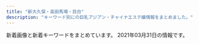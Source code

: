 ```yaml
---
title: "新大久保・高田馬場・目白"
description: "キーワード別にの巨乳アジアン・チャイナエステ嬢情報をまとめました。"
---
```


新着画像と新着キーワードをまとめています。
2021年03月31日の情報です。

<DmmAffiliateIns />
<KeywordTable
  shops={
    [
    {
        "name": "Lui\uff5e\u30eb\u30a4\uff5e",
        "img_links": [
            "http://www.e-candy.work/img/aya1.jpg",
            "http://www.e-candy.work/images/1.jpg",
            "http://www.e-candy.work/img/yui1.jpg",
            "http://www.e-candy.work/images/mobile.jpg",
            "http://www.e-candy.work/images/int2.png",
            "http://www.e-candy.work/images/info.png",
            "http://www.e-candy.work/images/staff_t.png",
            "http://www.e-candy.work/images/int1.png",
            "http://www.e-candy.work/images/s1.png",
            "http://www.e-candy.work/images/6.jpg",
            "http://www.e-candy.work/images/sys3.png",
            "http://www.e-candy.work/images/sys2.jpg",
            "http://www.e-candy.work/img/miki1.jpg",
            "http://www.e-candy.work/images/8.jpg",
            "http://www.e-candy.work/images/3.jpg",
            "http://www.e-candy.work/images/head.jpg",
            "http://www.e-candy.work/images/4.jpg",
            "http://www.e-candy.work/images/7.jpg",
            "http://www.e-candy.work/images/sys1.jpg",
            "http://www.e-candy.work/images/newface.png",
            "http://www.e-candy.work/img/rina1.jpg",
            "http://www.e-candy.work/images/interior_t.png",
            "http://www.e-candy.work/images/tel.jpg",
            "http://www.e-candy.work/img/haruka1.jpg",
            "http://www.e-candy.work/images/news.jpg",
            "http://www.e-candy.work/img/nana1.jpg",
            "http://www.e-candy.work/images/5.jpg",
            "http://www.e-candy.work/img/ai1.jpg"
        ],
        "station": "\u65b0\u5927\u4e45\u4fdd\u99c5",
        "url": "http://www.e-candy.work/",
        "keywords": {}
    },
    {
        "station": "JR\u9ad8\u7530\u99ac\u5834\u99c5\u65e9\u7a32\u7530\u53e3",
        "img_links": [
            "http://www.china-es.info/images/interior_t.jpg",
            "http://www.china-es.info/img/nana2.jpg",
            "http://www.china-es.info/images/mobile.jpg",
            "http://www.china-es.info/images/int1.jpg",
            "http://www.china-es.info/images/head.jpg",
            "http://www.china-es.info/images/menu/top.jpg",
            "http://www.china-es.info/img/ringo1.jpg",
            "http://www.china-es.info/images/int4.jpg",
            "http://www.china-es.info/images/sys2.jpg",
            "http://www.china-es.info/images/sys3.jpg",
            "http://www.china-es.info/images/rec1.jpg",
            "http://www.china-es.info/images/news.jpg",
            "http://www.china-es.info/images/menu/interior.jpg",
            "http://www.china-es.info/images/int2.jpg",
            "http://www.china-es.info/images/rec2.jpg",
            "http://www.china-es.info/images/sys1.jpg",
            "http://www.china-es.info/images/staff_t.jpg",
            "http://www.china-es.info/img/hibiki1.jpg",
            "http://www.china-es.info/images/menu/staff.jpg",
            "http://www.china-es.info/img/nana1.jpg",
            "http://www.china-es.info/images/int3.jpg",
            "http://www.china-es.info/images/top.jpg"
        ],
        "url": "http://www.china-es.info/",
        "name": "Honey At Home \u30cf\u30cb\u30fc\u30a2\u30c3\u30c8\u30db\u30fc\u30e0",
        "keywords": {}
    },
    {
        "img_links": [
            "http://www.aromaonly1.com/images/index_12.jpg",
            "http://www.aromaonly1.com/images/index_15.jpg",
            "http://www.aromaonly1.com/images/index_20.jpg",
            "http://www.aromaonly1.com/uploads/015cba9c432d730d26583fe998534fa6.jpg",
            "http://www.aromaonly1.com/uploads/ac75f516de3602f2ed5de1d9e2383a35.jpg",
            "http://www.aromaonly1.com/images/index_02.jpg",
            "http://www.aromaonly1.com/uploads/2f5941103973429d3981087968a845a3.jpg",
            "http://www.aromaonly1.com/uploads/c24b4a66b959c50d941c227e2167e47a.jpg",
            "http://www.aromaonly1.com/images/index_05.jpg",
            "http://www.aromaonly1.com/uploads/39a20c0f1405de5aa73fad53492e41be.jpg",
            "http://www.aromaonly1.com/uploads/3e6ede4dd71b9611bfc0fc01fff82057.jpg",
            "http://www.aromaonly1.com/uploads/8e9e8b4d89b256773f17dff61368328c.jpg",
            "http://www.aromaonly1.com/images/index_17.jpg",
            "http://www.aromaonly1.com/images/index_07.jpg",
            "http://www.aromaonly1.com/images/index_06.jpg",
            "http://www.aromaonly1.com/images/service_11.jpg",
            "http://www.aromaonly1.com/images/fanhui.png",
            "http://www.aromaonly1.com/images/index_08.jpg",
            "http://www.aromaonly1.com/my_work/images/pic1.png",
            "http://www.aromaonly1.com/uploads/5f4083d49285cbe64774b1bd70e86150.jpg",
            "http://www.aromaonly1.com/images/index_16.jpg",
            "http://www.aromaonly1.com/uploads/66dc68de1f9c001b6f15d52303314efc.jpg",
            "http://www.aromaonly1.com/images/interior_10.jpg",
            "http://www.aromaonly1.com/images/index_19.jpg",
            "http://www.aromaonly1.com/images/girls_10.jpg",
            "http://www.aromaonly1.com/images/link_10.jpg",
            "http://www.aromaonly1.com/images/service_10.jpg",
            "http://www.aromaonly1.com/images/index_18.jpg",
            "http://www.aromaonly1.com/images/index_01.jpg",
            "http://www.aromaonly1.com/uploads/b43afdf6c0db7020b472f89b05664984.jpg",
            "http://www.aromaonly1.com/images/index_11.jpg",
            "http://www.aromaonly1.com/images/index_03.jpg",
            "http://www.aromaonly1.com/uploads/e01fa669285bc99ba782abfd90a08bb2.jpg",
            "http://www.aromaonly1.com/uploads/18799c1985ca7d1cd026808323ec51c2.jpg",
            "http://www.aromaonly1.com/images/index_04.jpg",
            "http://www.aromaonly1.com/uploads/56e94a67d1aa4ea89d5f2064a387ab96.jpg",
            "http://www.aromaonly1.com/images/index_14.jpg",
            "http://www.aromaonly1.com/uploads/0d74a4af5e268e3562daa56048c13906.jpg",
            "http://www.aromaonly1.com/images/index_21.jpg",
            "http://www.aromaonly1.com/images/aromaonly1_468x60.png"
        ],
        "station": "JR\u9ad8\u7530\u99ac\u5834\u99c5",
        "url": "http://www.aromaonly1.com/",
        "name": "NEW ONLY ONE",
        "keywords": {
            "C": 3,
            "D": 2,
            "E": 2,
            "86": 4,
            "88": 3
        }
    },
    {
        "keywords": {},
        "url": "http://esthe.top/",
        "img_links": [
            "http://esthe.top/images/acs_ima/access-01.jpg",
            "http://esthe.top/images/an_1_04.jpg",
            "http://esthe.top/images/room_images/gallery-02.jpg",
            "http://esthe.top/images/demo/slider/tooltips/slide3.png",
            "http://esthe.top/images/demo/slider/images/slide3.png",
            "http://esthe.top/images/demo/slider/images/slide5.png",
            "http://esthe.top/images/staff_images/staff_09b.jpg",
            "http://esthe.top/images/demo/slider/tooltips/slide2.png",
            "http://esthe.top/images/staff_images/staff_01a.jpg",
            "http://esthe.top/images/demo/slider/tooltips/slide4.png",
            "http://esthe.top/images/an_1_03.jpg",
            "http://esthe.top/images/staff_images/staff_07a.jpg",
            "http://esthe.top/images/an_2_02.jpg",
            "http://esthe.top/images/an_2_03.jpg",
            "http://esthe.top/images/staff_images/staff_04a.jpg",
            "http://esthe.top/images/demo/slider/tooltips/slide5.png",
            "http://esthe.top/images/an_2_07.jpg",
            "http://esthe.top/images/an_1_05.jpg",
            "http://esthe.top/images/room_images/gallery-01.jpg",
            "http://esthe.top/images/staff_images/staff_04b.jpg",
            "http://esthe.top/images/acs_ima/access-02.jpg",
            "http://esthe.top/images/an_2_05.jpg",
            "http://esthe.top/images/staff_images/staff_01b.jpg",
            "http://esthe.top/images/room_images/gallery-03.jpg",
            "http://esthe.top/images/demo/slider/images/slide4.png",
            "http://esthe.top/images/room_images/gallery-06.jpg",
            "http://esthe.top/images/demo/slider/tooltips/slide1.png",
            "http://esthe.top/images/Bottom_02.jpg",
            "http://esthe.top/images/room_images/gallery-04.jpg",
            "http://esthe.top/images/an_2_06.jpg",
            "http://esthe.top/images/Bottom_01.jpg",
            "http://esthe.top/images/acs_ima/access-03.jpg",
            "http://esthe.top/images/room_images/index-01.jpg",
            "http://esthe.top/images/demo/slider/images/slide1.png",
            "http://esthe.top/images/staff_images/staff_010a.jpg",
            "http://esthe.top/images/staff_images/staff_012a.jpg",
            "http://esthe.top/images/acs_ima/access-04.jpg",
            "http://esthe.top/images/room_images/gallery-05.jpg",
            "http://esthe.top/images/staff_images/staff_09a.jpg",
            "http://esthe.top/images/an_2_04.jpg",
            "http://esthe.top/images/an_1_06.jpg",
            "http://esthe.top/images/an_1_07.jpg",
            "http://esthe.top/images/staff_images/staff_010b.jpg",
            "http://esthe.top/images/room_images/index-02.jpg",
            "http://esthe.top/images/staff_images/staff_07b.jpg",
            "http://esthe.top/images/demo/slider/images/slide2.png",
            "http://esthe.top/images/QRcode.jpg",
            "http://esthe.top/images/an_1_02.jpg"
        ],
        "station": "JR\u9ad8\u7530\u99ac\u5834\u99c5\u6771\u53e3",
        "name": "RAN\uff5e\u30e9\u30f3\uff5e"
    },
    {
        "station": "JR\u5927\u4e45\u4fdd\u99c5\u5317\u53e3",
        "keywords": {},
        "name": "\u6c34\u8272-\u30df\u30ba\u30a4\u30ed-",
        "url": "http://kobo.mssg.jp/",
        "img_links": [
            "http://kobo.mssg.jp/images/staff_10a.jpg",
            "http://kobo.mssg.jp/images/s_info.png",
            "http://kobo.mssg.jp/images/top2.jpg",
            "http://kobo.mssg.jp/images/top1.jpg",
            "http://kobo.mssg.jp/images/staff_bj1.png",
            "http://kobo.mssg.jp/images/info.png",
            "http://kobo.mssg.jp/layer/images/top/top_03.jpg",
            "http://kobo.mssg.jp/layer/images/top/top_01.jpg",
            "http://kobo.mssg.jp/images/staff_4.jpg",
            "http://kobo.mssg.jp/layer/images/top/top_06.jpg",
            "http://kobo.mssg.jp/images/staff_2b.jpg",
            "http://kobo.mssg.jp/images/staff_5.jpg",
            "http://kobo.mssg.jp/layer/images/top/top_02.jpg",
            "http://kobo.mssg.jp/images/staff_9b.jpg",
            "http://kobo.mssg.jp/layer/images/top/top_04.jpg",
            "http://kobo.mssg.jp/images/staff_bj4.png",
            "http://kobo.mssg.jp/layer/images/top/top_05.jpg",
            "http://kobo.mssg.jp/images/staff_8.jpg",
            "http://kobo.mssg.jp/layer/images/top/top_08.png",
            "http://kobo.mssg.jp/images/staff_9a.jpg",
            "http://kobo.mssg.jp/images/wenzi-staff.png",
            "http://kobo.mssg.jp/images/1.jpg",
            "http://kobo.mssg.jp/images/staff_8a.jpg",
            "http://kobo.mssg.jp/images/staff_2a.jpg",
            "http://kobo.mssg.jp/layer/images/top.jpg"
        ]
    },
    {
        "name": "\u7652\u3057\u306e\u51fa\u4f1a\u3044",
        "url": "http://p-aroma.work/",
        "keywords": {},
        "station": "JR\u5927\u4e45\u4fdd\u99c5\u5317\u53e3",
        "img_links": [
            "http://p-aroma.work/images/mobile.jpg",
            "http://p-aroma.work/staff/rina.jpg",
            "http://p-aroma.work/images/4.jpg",
            "http://p-aroma.work/images/sys.png",
            "http://p-aroma.work/images/news.jpg",
            "http://p-aroma.work/images/s2.jpg",
            "http://p-aroma.work/images/2.jpg",
            "http://p-aroma.work/img/kasumi1.png",
            "http://p-aroma.work/images/6.jpg",
            "http://p-aroma.work/staff/ayaka.jpg",
            "http://p-aroma.work/images/3.jpg",
            "http://p-aroma.work/images/1.jpg",
            "http://p-aroma.work/staff/kasumi.jpg",
            "http://p-aroma.work/images/int2.png",
            "http://p-aroma.work/staff/haru.jpg",
            "http://p-aroma.work/images/s1.png",
            "http://p-aroma.work/images/7.jpg",
            "http://p-aroma.work/staff/mirai.jpg",
            "http://p-aroma.work/img/rina1.png",
            "http://p-aroma.work/images/int1.png",
            "http://p-aroma.work/images/s1.jpg",
            "http://p-aroma.work/img/haru1.png",
            "http://p-aroma.work/images/interior_t.png",
            "http://p-aroma.work/images/staff_t.png",
            "http://p-aroma.work/images/head.jpg",
            "http://p-aroma.work/img/mirai1.png",
            "http://p-aroma.work/img/mayu1.png",
            "http://p-aroma.work/images/tel.jpg",
            "http://p-aroma.work/staff/mayu.jpg",
            "http://p-aroma.work/img/ayaka1.png"
        ]
    },
    {
        "img_links": [
            "https://www.cocoro556.in/img/material/p2_t2.png",
            "https://www.cocoro556.in/img/material/top_t3.png",
            "https://www.cocoro556.in/img/material/ftel.png",
            "https://www.cocoro556.in/img/girl/list/slist149773ceed1a7cd35919e9c6866285fb943.jpg",
            "https://www.cocoro556.in/img/material/accminimgrev1.jpg",
            "https://www.cocoro556.in/img/camp/camp20200426sub.jpg",
            "https://www.cocoro556.in/img/material/leftinfo.png",
            "https://www.cocoro556.in/img/girl/thumb/smain1442346e3df3ff1cef1386c89c6ba9e9f72e.jpg",
            "https://www.cocoro556.in/img/material/p2_t2_subt4.png",
            "https://www.cocoro556.in/img/girl/thumb/smain1422b75436b0012f83588e08b8d8eb48c8c2.jpg",
            "https://www.cocoro556.in/img/material/photost2rev1.png",
            "https://www.cocoro556.in/img/girl/thumb/smain1543ab2e0ee9f9fde8103e9fe80e33b07761.jpg",
            "https://www.cocoro556.in/img/girl/list/slist142b75436b0012f83588e08b8d8eb48c8c2.jpg",
            "https://www.cocoro556.in/img/girl/list/slist16435ee9e4407f412c3d2708030a189f1c0.jpg",
            "https://www.cocoro556.in/img/material/p3_1_t1.png",
            "https://www.cocoro556.in/img/girl/thumb/smain1443346e3df3ff1cef1386c89c6ba9e9f72e.jpg",
            "https://www.cocoro556.in/img/girl/thumb/smain126142f85375ac3eb532582567360874d2d6.jpg",
            "https://www.cocoro556.in/img/material/p6_t3.png",
            "https://www.cocoro556.in/img/material/pd_st1.png",
            "https://www.cocoro556.in/img/girl/thumb/smain1421b75436b0012f83588e08b8d8eb48c8c2.jpg",
            "https://www.cocoro556.in/img/material/noimg_b.jpg",
            "https://www.cocoro556.in/img/material/pageheaderimg1.jpg",
            "https://www.cocoro556.in/img/material/pageheaderimg4.jpg",
            "https://www.cocoro556.in/img/material/gm1_rollout.png",
            "https://www.cocoro556.in/img/girl/thumb/smain163122954962968a79edd4eae79b844b9988.jpg",
            "https://www.cocoro556.in/img/material/gm4_rollout.png",
            "https://www.cocoro556.in/img/material/gm1_rollover.png",
            "https://www.cocoro556.in/img/material/photost6.png",
            "https://www.cocoro556.in/img/material/p2_t2_subt5_m1.png",
            "https://www.cocoro556.in/img/material/gm6_rollout.png",
            "https://www.cocoro556.in/img/material/pageheaderimg2.jpg",
            "https://www.cocoro556.in/img/material/gm2_rollout.png",
            "https://www.cocoro556.in/img/camp/camp20210301.jpg",
            "https://www.cocoro556.in/img/material/p2_t2_sub_m1_2.png",
            "https://www.cocoro556.in/img/material/photost7.png",
            "https://www.cocoro556.in/img/material/noimg_m.jpg",
            "https://www.cocoro556.in/img/girl/thumb/smain1491773ceed1a7cd35919e9c6866285fb943.jpg",
            "https://www.cocoro556.in/img/girl/main/smain1461f806d031a1244ccfaa8b4d307f6ef6d7.jpg",
            "https://www.cocoro556.in/img/material/p6_t2.png",
            "https://www.cocoro556.in/img/girl/thumb/smain126242f85375ac3eb532582567360874d2d6.jpg",
            "https://www.cocoro556.in/img/girl/list/slist12642f85375ac3eb532582567360874d2d6.jpg",
            "https://www.cocoro556.in/img/material/p6_t3_subt1.png",
            "https://www.cocoro556.in/img/material/top_t3_imgrev1.jpg",
            "https://www.cocoro556.in/img/girl/thumb/smain1462f806d031a1244ccfaa8b4d307f6ef6d7.jpg",
            "https://www.cocoro556.in/img/material/pageheaderimg3.jpg",
            "https://www.cocoro556.in/img/material/p6_t1.png",
            "https://www.cocoro556.in/img/girl/main/smain1491773ceed1a7cd35919e9c6866285fb943.jpg",
            "https://www.cocoro556.in/img/material/p6_t2_subt1.png",
            "https://www.cocoro556.in/img/girl/main/smain1421b75436b0012f83588e08b8d8eb48c8c2.jpg",
            "https://www.cocoro556.in/img/material/p2_t2_subt2.png",
            "https://www.cocoro556.in/img/material/p2_t2_subt1.png",
            "https://www.cocoro556.in/img/material/p2_t2_subt4_m1.png",
            "https://www.cocoro556.in/img/girl/thumb/smain14922dea5bdda380e76839c012ab24bd9f82.jpg",
            "https://www.cocoro556.in/img/material/p2_t2_subt5.png",
            "https://www.cocoro556.in/img/material/top_t3_subt1.png",
            "https://www.cocoro556.in/img/material/mobilesite.png",
            "https://www.cocoro556.in/img/material/p2_t2_sub_m1_1.png",
            "https://www.cocoro556.in/img/girl/thumb/smain1461f806d031a1244ccfaa8b4d307f6ef6d7.jpg",
            "https://www.cocoro556.in/img/girl/thumb/smain1441346e3df3ff1cef1386c89c6ba9e9f72e.jpg",
            "https://www.cocoro556.in/img/material/photost5.png",
            "https://www.cocoro556.in/img/girl/main/smain126142f85375ac3eb532582567360874d2d6.jpg",
            "https://www.cocoro556.in/img/material/gm3_rollout.png",
            "https://www.cocoro556.in/img/girl/main/smain164135ee9e4407f412c3d2708030a189f1c0.jpg",
            "https://www.cocoro556.in/img/material/top_t4.png",
            "https://www.cocoro556.in/img/material/p2_t2_subt5_m2.png",
            "https://www.cocoro556.in/img/material/p2_t2_sub_m1_3.png",
            "https://www.cocoro556.in/img/girl/thumb/smain1542a1f8e548a2959236fdd0e7abcde80ac7.jpg",
            "https://www.cocoro556.in/img/material/top_t2.png",
            "https://www.cocoro556.in/img/material/age_rollout.png",
            "https://www.cocoro556.in/img/girl/list/slist146f806d031a1244ccfaa8b4d307f6ef6d7.jpg",
            "https://www.cocoro556.in/img/material/pd_number.png",
            "https://www.cocoro556.in/img/girl/list/slist154a1f8e548a2959236fdd0e7abcde80ac7.jpg",
            "https://www.cocoro556.in/img/material/gm3_rollover.png",
            "https://www.cocoro556.in/img/girl/thumb/smain1493773ceed1a7cd35919e9c6866285fb943.jpg",
            "https://www.cocoro556.in/img/girl/thumb/smain1541a1f8e548a2959236fdd0e7abcde80ac7.jpg",
            "https://www.cocoro556.in/img/girl/thumb/smain1423ae12bc52cc115b3190fbe6a84a8ffa74.jpg",
            "https://www.cocoro556.in/img/material/top_t1.png",
            "https://www.cocoro556.in/img/girl/thumb/smain164135ee9e4407f412c3d2708030a189f1c0.jpg",
            "https://www.cocoro556.in/img/material/photost3rev1.png",
            "https://www.cocoro556.in/img/material/p3_t1.png",
            "https://www.cocoro556.in/img/girl/main/smain163122954962968a79edd4eae79b844b9988.jpg",
            "https://www.cocoro556.in/img/material/photost1.png",
            "https://www.cocoro556.in/img/girl/list/slist144346e3df3ff1cef1386c89c6ba9e9f72e.jpg",
            "https://www.cocoro556.in/img/material/p5_t1.png",
            "https://www.cocoro556.in/img/material/gm5_rollover.png",
            "https://www.cocoro556.in/img/girl/main/smain1541a1f8e548a2959236fdd0e7abcde80ac7.jpg",
            "https://www.cocoro556.in/img/material/photost4rev1.png",
            "https://www.cocoro556.in/img/girl/main/smain1441346e3df3ff1cef1386c89c6ba9e9f72e.jpg",
            "https://www.cocoro556.in/img/girl/thumb/smain126332fd72809eba38056753c1720b05d8d5.jpg",
            "https://www.cocoro556.in/img/material/p2_t2_subt3.png",
            "https://www.cocoro556.in/img/material/pd_st3.png",
            "https://www.cocoro556.in/img/material/gm2_rollover.png",
            "https://www.cocoro556.in/img/material/gm6_rollover.png",
            "https://www.cocoro556.in/img/material/noimg_s.jpg",
            "https://www.cocoro556.in/img/girl/list/slist16322954962968a79edd4eae79b844b9988.jpg",
            "https://www.cocoro556.in/img/material/gm5_rollout.png",
            "https://www.cocoro556.in/img/girl/thumb/smain14634879628e490d1ecf1cd7a9d727569f95.jpg",
            "https://www.cocoro556.in/img/material/pd_st2.png"
        ],
        "name": "COCORO",
        "keywords": {
            "E": 1,
            "C": 21
        },
        "url": "https://www.cocoro556.in/",
        "station": "JR\u5927\u4e45\u4fdd\u99c5\u5317\u53e3"
    },
    {
        "station": "JR\u5927\u4e45\u4fdd\u99c5\u5317\u53e3",
        "url": "http://aes-salon.com/",
        "name": "Lovely Heart",
        "img_links": [
            "http://aes-salon.com/scdl/staff/10471mb.jpg",
            "http://aes-salon.com/scdl/staff/10641.jpg",
            "http://aes-salon.com/img/ttl_staff.png",
            "http://aes-salon.com/scdl/staff/10291mb.jpg",
            "http://aes-salon.com/img/ttl_nouka.jpg",
            "http://aes-salon.com/scdl/staff/10691mb.jpg",
            "http://aes-salon.com/scdl/staff/10571.jpg",
            "http://aes-salon.com/scdl/staff/10351.jpg",
            "http://aes-salon.com/scdl/staff/10502.jpg",
            "http://aes-salon.com/scdl/staff/10511mb.jpg",
            "http://aes-salon.com/scdl/staff/10621mb.jpg",
            "http://aes-salon.com/scdl/staff/10501mb.jpg",
            "http://aes-salon.com/scdl/staff/10411.jpg",
            "http://aes-salon.com/scdl/staff/10341.jpg",
            "http://aes-salon.com/scdl/staff/10671mb.jpg",
            "http://aes-salon.com/scdl/staff/10651mb.jpg",
            "http://aes-salon.com/i/files/homeimg.jpg",
            "http://aes-salon.com/scdl/staff/10602.jpg",
            "http://aes-salon.com/scdl/staff/10122.jpg",
            "http://aes-salon.com/scdl/staff/10121.jpg",
            "http://aes-salon.com/scdl/staff/10351mb.jpg",
            "http://aes-salon.com/scdl/staff/10591.jpg",
            "http://aes-salon.com/scdl/staff/10511.jpg",
            "http://aes-salon.com/img/access/road1.jpg",
            "http://aes-salon.com/scdl/staff/10461.jpg",
            "http://aes-salon.com/scdl/staff/10592.jpg",
            "http://aes-salon.com/scdl/staff/10661mb.jpg",
            "http://aes-salon.com/pic/top2.jpg",
            "http://aes-salon.com/scdl/staff/10681.jpg",
            "http://aes-salon.com/scdl/staff/10601mb.jpg",
            "http://aes-salon.com/scdl/staff/10081.jpg",
            "http://aes-salon.com/scdl/staff/10501.jpg",
            "http://aes-salon.com/scdl/staff/10562.jpg",
            "http://aes-salon.com/img/ttl_sister.png",
            "http://aes-salon.com/pic/top1.jpg",
            "http://aes-salon.com/scdl/staff/10691.jpg",
            "http://aes-salon.com/scdl/staff/10091.jpg",
            "http://aes-salon.com/pic/head.jpg",
            "http://aes-salon.com/img/access/roaddm.png",
            "http://aes-salon.com/img/ttl_att.png",
            "http://aes-salon.com/scdl/staff/10411mb.jpg",
            "http://aes-salon.com/scdl/staff/10694.jpg",
            "http://aes-salon.com/scdl/staff/10561.jpg",
            "http://aes-salon.com/scdl/staff/10561mb.jpg",
            "http://aes-salon.com/scdl/staff/10081mb.jpg",
            "http://aes-salon.com/scdl/staff/10292.jpg",
            "http://aes-salon.com/scdl/staff/10092.jpg",
            "http://aes-salon.com/scdl/staff/10412.jpg",
            "http://aes-salon.com/img/access/road4.jpg",
            "http://aes-salon.com/scdl/staff/10641mb.jpg",
            "http://aes-salon.com/scdl/staff/10631.jpg",
            "http://aes-salon.com/scdl/staff/10472.jpg",
            "http://aes-salon.com/scdl/staff/10601.jpg",
            "http://aes-salon.com/scdl/staff/10591mb.jpg",
            "http://aes-salon.com/scdl/staff/10692.jpg",
            "http://aes-salon.com/scdl/staff/10571mb.jpg",
            "http://aes-salon.com/scdl/staff/10621.jpg",
            "http://aes-salon.com/scdl/staff/10121mb.jpg",
            "http://aes-salon.com/scdl/staff/10651.jpg",
            "http://aes-salon.com/scdl/staff/10471.jpg",
            "http://aes-salon.com/scdl/staff/10661.jpg",
            "http://aes-salon.com/scdl/staff/10681mb.jpg",
            "http://aes-salon.com/scdl/staff/10341mb.jpg",
            "http://aes-salon.com/scdl/staff/10461mb.jpg",
            "http://aes-salon.com/scdl/staff/10693.jpg",
            "http://aes-salon.com/scdl/staff/10462.jpg",
            "http://aes-salon.com/scdl/staff/10671.jpg",
            "http://aes-salon.com/scdl/staff/10083.jpg",
            "http://aes-salon.com/scdl/staff/10441mb.jpg",
            "http://aes-salon.com/scdl/staff/10441.jpg",
            "http://aes-salon.com/img/system/campaign.jpg",
            "http://aes-salon.com/scdl/staff/10291.jpg",
            "http://aes-salon.com/img/ttl_mobile.jpg",
            "http://aes-salon.com/scdl/staff/10342.jpg",
            "http://aes-salon.com/scdl/staff/10631mb.jpg",
            "http://aes-salon.com/img/ttl_bekan.jpg",
            "http://aes-salon.com/img/access/road3.jpg",
            "http://aes-salon.com/img/access/road2.jpg",
            "http://aes-salon.com/img/ttl_attbnr.jpg",
            "http://aes-salon.com/scdl/staff/10082.jpg",
            "http://aes-salon.com/scdl/staff/10091mb.jpg",
            "http://aes-salon.com/scdl/staff/10563.jpg"
        ],
        "keywords": {
            "C": 35
        }
    },
    {
        "img_links": [
            "http://massage-1.net/images/home/top.jpg",
            "http://massage-1.net/images/top/top_04.jpg",
            "http://massage-1.net/images/top/top_02.jpg",
            "http://massage-1.net/images/staff_image/staf_05a.jpg",
            "http://massage-1.net/images/top/top_01.jpg",
            "http://massage-1.net/images/top/top_05.jpg",
            "http://massage-1.net/images/top/top_03.jpg",
            "http://massage-1.net/images/page_top.png",
            "http://massage-1.net/images/top/top_08.png",
            "http://massage-1.net/images/top/top_06.jpg"
        ],
        "keywords": {},
        "name": "\u697d\u5712",
        "station": "JR\u9ad8\u7530\u99ac\u5834\u99c5\u65e9\u7a32\u7530\u53e3",
        "url": "http://massage-1.net/"
    },
    {
        "url": "https://tsukinohana88.wixsite.com/index",
        "img_links": [
            "https://static.wixstatic.com/media/71aabe_7fde48e91203411687f75bf66049b810~mv2.jpg",
            "https://static.wixstatic.com/media/80a184_18f60081ea1047b0a35a349e1c4155f8~mv2.jpg",
            "https://static.wixstatic.com/media/80a184_6f8a99a76cfa4e8cb6871f8cdc4667f5~mv2.png",
            "https://static.wixstatic.com/media/80a184_9dc0d14b20d54a71a6cb9f57217e8a32~mv2.png",
            "https://static.wixstatic.com/media/71aabe_595c6eb6f67c4a098580c4aa868223d6~mv2.jpg",
            "https://static.wixstatic.com/media/80a184_126746405a7f40f191a12f71b777ea41~mv2.png",
            "https://static.wixstatic.com/media/80a184_b70a2c117ac542f79ec2a2014b642be4~mv2.png",
            "https://static.wixstatic.com/media/80a184_5208b825bc574a8e8c38cfed61640f7b~mv2.png",
            "https://static.wixstatic.com/media/80a184_e559d78a6dc94757946448f2405d903b~mv2.jpg",
            "https://static.wixstatic.com/media/80a184_591f50f34faa42e6b9492a8d9157c96f~mv2.png",
            "https://static.wixstatic.com/media/80a184_82935849944c46ee915c04bfe2e9b3cb~mv2.jpeg",
            "https://static.wixstatic.com/media/80a184_d4b6882709484eb495b72b4fd6a52481~mv2.png",
            "https://static.wixstatic.com/media/80a184_badd496c271c4b31b8258ef657e73a1c~mv2.jpg",
            "https://static.wixstatic.com/media/80a184_60e3e10d71c6473ca82f313fefc49773~mv2.png"
        ],
        "name": "\u6708\u306e\u82b1",
        "keywords": {},
        "station": "JR\u65b0\u5927\u4e45\u4fdd\u99c5"
    },
    {
        "img_links": [
            "http://www.harunoyume.com/images/covergirl.jpg",
            "http://www.harunoyume.com/images/campaign.jpg",
            "http://www.harunoyume.com/images/service-image.jpg",
            "http://www.harunoyume.com/images/discount.jpg"
        ],
        "keywords": {},
        "url": "http://www.harunoyume.com/",
        "station": "JR\u65b0\u5927\u4e45\u4fdd\u99c5",
        "name": "\u6625\u306e\u5922"
    },
    {
        "station": "JR\u5927\u4e45\u4fdd\u99c5\u5357\u53e3",
        "img_links": [
            "http://milk.tyo.cm/images/room2_l.jpg",
            "http://milk.tyo.cm/photos/sites/72/2021/01/2021012610102711.jpg",
            "http://milk.tyo.cm/images/com_tel.png",
            "http://milk.tyo.cm/images/link_nav01.png",
            "http://milk.tyo.cm/images/bg_cont03.png",
            "http://milk.tyo.cm/images/sp_nav03.png",
            "http://milk.tyo.cm/images/room4_l.jpg",
            "http://milk.tyo.cm/images/room3_l.jpg",
            "http://milk.tyo.cm/images/img_service02.jpg",
            "http://milk.tyo.cm/photos/sites/72/2021/03/2021032001383557.jpg",
            "http://milk.tyo.cm/images/koko_234x60.png",
            "http://milk.tyo.cm/images/img_service03.jpg",
            "http://milk.tyo.cm/images/sp_header.jpg",
            "http://milk.tyo.cm/images/sp_tit_pick.png",
            "http://milk.tyo.cm/images/link_nav02.png",
            "http://milk.tyo.cm/images/ico_headline.png",
            "http://milk.tyo.cm/photos/sites/72/2021/03/2021030109204879.jpg",
            "http://milk.tyo.cm/images/tit_pick.png",
            "http://milk.tyo.cm/photos/sites/72/2021/03/2021032104262457.jpg",
            "http://milk.tyo.cm/photos/sites/72/2021/02/202102100345053.jpg",
            "http://milk.tyo.cm/images/link_nav03.png",
            "http://milk.tyo.cm/images/link_nav05.png",
            "http://milk.tyo.cm/photos/sites/72/2020/11/202011100524008.jpg",
            "http://milk.tyo.cm/images/blog.jpg",
            "http://milk.tyo.cm/images/re.png",
            "http://milk.tyo.cm/photos/sites/72/2020/06/2020061206444417.jpg",
            "http://milk.tyo.cm/images/img_service04.jpg",
            "http://milk.tyo.cm/images/bg_cont01.png",
            "http://milk.tyo.cm/images/room1_l.jpg",
            "http://milk.tyo.cm/images/tit_staff.png",
            "http://milk.tyo.cm/images/top.png",
            "http://milk.tyo.cm/images/sp_nav02.png",
            "http://milk.tyo.cm/images/tit_service.png",
            "http://milk.tyo.cm/images/img_service01.jpg",
            "http://milk.tyo.cm/images/sp_nav01.png",
            "http://milk.tyo.cm/photos/sites/72/2021/02/2021021003450576.jpg",
            "http://milk.tyo.cm/photos/sites/72/2020/06/2020061206443832.jpg",
            "http://milk.tyo.cm/images/link_nav04.png"
        ],
        "keywords": {
            "83": 8,
            "90": 8,
            "E": 16,
            "86": 8,
            "85": 24,
            "C": 14,
            "D": 40,
            "87": 8
        },
        "name": "\u30df\u30eb\u30af",
        "url": "http://milk.tyo.cm/"
    },
    {
        "url": "http://angel.este.work/",
        "station": "JR\u9ad8\u7530\u99ac\u5834\u99c5",
        "name": "Angel",
        "img_links": [
            "http://angel.este.work/top-img01b.png",
            "http://angel.este.work/2/uploadimg/1616465524.jpg",
            "http://angel.este.work/4.jpg",
            "http://angel.este.work/top-img01a.png",
            "http://angel.este.work/call.png",
            "http://angel.este.work/2/uploadimg/1599833697.jpg",
            "http://angel.este.work/tel_header.png",
            "http://angel.este.work/2/uploadimg/1600260826.jpg",
            "http://angel.este.work/top-img04.png",
            "http://angel.este.work/2/uploadimg/1616465485.jpg",
            "http://angel.este.work/1.jpg",
            "http://angel.este.work/2.jpg",
            "http://angel.este.work/3.jpg",
            "http://angel.este.work/tel_footer.png",
            "http://angel.este.work/top-img01.png"
        ],
        "keywords": {
            "86": 7,
            "D": 5,
            "C": 17,
            "E": 7,
            "83": 17,
            "87": 5,
            "95": 1
        }
    },
    {
        "station": "JR\u9ad8\u7530\u99ac\u5834\u99c5\u65e9\u7a32\u7530\u53e3",
        "name": "\u60a0\u30a8\u30b9\u30c6",
        "keywords": {
            "89": 1,
            "88": 2,
            "C": 6,
            "D": 1,
            "87": 4
        },
        "img_links": [
            "http://www.y-rlx.site/images/index_03.jpg",
            "http://www.y-rlx.site/images/rec_09.jpg",
            "http://www.y-rlx.site/images/index_04.jpg",
            "http://www.y-rlx.site/images/info.jpg",
            "http://www.y-rlx.site/images/index_09.jpg",
            "http://www.y-rlx.site/images/upload/thumb/a3dc59474308193e.jpg",
            "http://www.y-rlx.site/girl/01.jpg",
            "http://www.y-rlx.site/images/staff_09.jpg",
            "http://www.y-rlx.site/images/upload/thumb/117cc02414cb58fe.jpg",
            "http://www.y-rlx.site/images/index_13.jpg",
            "http://www.y-rlx.site/images/index_05.jpg",
            "http://www.y-rlx.site/girl/02.jpg",
            "http://www.y-rlx.site/images/index_20.jpg",
            "http://www.y-rlx.site/images/upload/thumb/3cdd5cf63d4b2ca9.jpg",
            "http://y-rlx.site/images/index_07.jpg",
            "http://www.y-rlx.site/images/index_06.jpg",
            "http://www.y-rlx.site/images/index_08.jpg",
            "http://www.y-rlx.site/images/rec.jpg",
            "http://www.y-rlx.site/images/upload/thumb/e0a26e58e17a1416.jpg",
            "http://www.y-rlx.site/images/index_15.jpg",
            "http://y-rlx.site/images/index_04.jpg",
            "http://www.y-rlx.site/images/index_07.jpg",
            "http://www.y-rlx.site/girl/05.jpg",
            "http://www.y-rlx.site/images/upload/thumb/2c7fdde9ad97892b.jpg",
            "http://www.y-rlx.site/images/upload/thumb/7ec52ffef2544273.jpg",
            "http://www.y-rlx.site/images/index_01.jpg",
            "http://www.y-rlx.site/images/upload/thumb/0d7b4714c8aced28.jpg",
            "http://www.y-rlx.site/images/upload/thumb/0a4230132522743d.jpg",
            "http://www.y-rlx.site/images/info_09.jpg",
            "http://www.y-rlx.site/images/index_18.jpg",
            "http://www.y-rlx.site/images/index_02.jpg",
            "http://www.y-rlx.site/images/card.jpg",
            "http://www.y-rlx.site/images/upload/thumb/7ef0dbd713e60157.jpg",
            "http://www.y-rlx.site/girl/03.jpg",
            "http://www.y-rlx.site/girl/04.jpg",
            "http://www.y-rlx.site/images/index_11.jpg",
            "http://www.y-rlx.site/images/index_19.jpg",
            "http://www.y-rlx.site/images/index_10.jpg",
            "http://www.y-rlx.site/images/upload/thumb/0776a8acf9219785.jpg"
        ],
        "url": "http://www.y-rlx.site/"
    },
    {
        "station": "JR\u5927\u4e45\u4fdd\u99c5\u5317\u53e3",
        "name": "\u30ab\u30d5\u30a7\u306e\u5bb6",
        "keywords": {},
        "img_links": [],
        "url": "http://gogonoheya.ies.fun/"
    },
    {
        "name": "Lovely Heart \u5927\u4e45\u4fdd\u5225\u9928",
        "station": "JR\u5927\u4e45\u4fdd\u99c5\u5317\u53e3",
        "url": "http://aes-treat.com/",
        "keywords": {
            "C": 35
        },
        "img_links": [
            "http://aes-treat.com/img/ttl_mobile.jpg",
            "http://aes-treat.com/img/ttl_nouka.jpg",
            "http://aes-treat.com/scdl/staff/10841mb.jpg",
            "http://aes-treat.com/scdl/staff/10811.jpg",
            "http://aes-treat.com/scdl/staff/11041mb.jpg",
            "http://aes-treat.com/scdl/staff/11151.jpg",
            "http://aes-treat.com/scdl/staff/11171.jpg",
            "http://aes-treat.com/scdl/staff/10681.jpg",
            "http://aes-treat.com/scdl/staff/11131.jpg",
            "http://aes-treat.com/scdl/staff/10842.jpg",
            "http://aes-treat.com/scdl/staff/11121mb.jpg",
            "http://aes-treat.com/scdl/staff/10721.jpg",
            "http://aes-treat.com/scdl/staff/10841.jpg",
            "http://aes-treat.com/pic/head.jpg",
            "http://aes-treat.com/scdl/staff/11091.jpg",
            "http://aes-treat.com/scdl/staff/11081.jpg",
            "http://aes-treat.com/scdl/staff/10972.jpg",
            "http://aes-treat.com/scdl/staff/11131mb.jpg",
            "http://aes-treat.com/scdl/staff/11051.jpg",
            "http://aes-treat.com/scdl/staff/11041.jpg",
            "http://aes-treat.com/scdl/staff/10721mb.jpg",
            "http://aes-treat.com/scdl/staff/10651.jpg",
            "http://aes-treat.com/img/ttl_att.png",
            "http://aes-treat.com/scdl/staff/11161.jpg",
            "http://aes-treat.com/scdl/staff/11101.jpg",
            "http://aes-treat.com/scdl/staff/10171.jpg",
            "http://aes-treat.com/scdl/staff/10981.jpg",
            "http://aes-treat.com/i/files/homeimg.jpg",
            "http://aes-treat.com/scdl/staff/10771.jpg",
            "http://aes-treat.com/scdl/staff/11111.jpg",
            "http://aes-treat.com/scdl/staff/10811mb.jpg",
            "http://aes-treat.com/scdl/staff/11121.jpg",
            "http://aes-treat.com/scdl/staff/10771mb.jpg",
            "http://aes-treat.com/img/ttl_attbnr.jpg",
            "http://aes-treat.com/scdl/staff/11111mb.jpg",
            "http://aes-treat.com/scdl/staff/10902.jpg",
            "http://aes-treat.com/scdl/staff/10891mb.jpg",
            "http://aes-treat.com/scdl/staff/10971.jpg",
            "http://aes-treat.com/scdl/staff/11162.jpg",
            "http://aes-treat.com/scdl/staff/11151mb.jpg",
            "http://aes-treat.com/scdl/staff/10861mb.jpg",
            "http://aes-treat.com/img/ttl_sister.png",
            "http://aes-treat.com/scdl/staff/11161mb.jpg",
            "http://aes-treat.com/img/ttl_staff.png",
            "http://aes-treat.com/scdl/staff/11171mb.jpg",
            "http://aes-treat.com/scdl/staff/10891.jpg",
            "http://aes-treat.com/pic/top1.jpg",
            "http://aes-treat.com/scdl/staff/10941.jpg",
            "http://aes-treat.com/scdl/staff/11051mb.jpg",
            "http://aes-treat.com/scdl/staff/10971mb.jpg",
            "http://aes-treat.com/scdl/staff/10171mb.jpg",
            "http://aes-treat.com/pic/top2.jpg",
            "http://aes-treat.com/scdl/staff/10981mb.jpg",
            "http://aes-treat.com/scdl/staff/10901.jpg",
            "http://aes-treat.com/scdl/staff/10901mb.jpg",
            "http://aes-treat.com/scdl/staff/11091mb.jpg",
            "http://aes-treat.com/scdl/staff/11101mb.jpg",
            "http://aes-treat.com/scdl/staff/10861.jpg",
            "http://aes-treat.com/scdl/staff/11081mb.jpg",
            "http://aes-treat.com/scdl/staff/10941mb.jpg",
            "http://aes-treat.com/img/system/campaign.jpg",
            "http://aes-treat.com/scdl/staff/10651mb.jpg",
            "http://aes-treat.com/scdl/staff/10681mb.jpg"
        ]
    },
    {
        "name": "\u82b1",
        "station": "JR\u5927\u4e45\u4fdd\u99c5\u5317\u53e3",
        "img_links": [
            "https://est-hana.com/img/girl/main/s88_1.jpg",
            "https://est-hana.com/img/girl/list/sface199a8b144d9cbd006fc9dffdf23ad77de07.jpg",
            "https://est-hana.com/img/material/top_t2.png",
            "https://est-hana.com/img/girl/list/s180_list.jpg",
            "https://est-hana.com/img/girl/main/s180_1.jpg",
            "https://est-hana.com/img/material/day.png",
            "https://est-hana.com/img/girl/list/s139_face.jpg",
            "https://est-hana.com/img/material/click_tel_btn.png",
            "https://est-hana.com/img/girl/main/s86_1.jpg",
            "https://est-hana.com/img/girl/list/slist19753ce52e0264e81a8a42e5d3c84dd833e.jpg",
            "https://est-hana.com/img/girl/pickup/topgirl20190528141109.png",
            "https://est-hana.com/img/girl/main/smain197153ce52e0264e81a8a42e5d3c84dd833e.jpg",
            "https://est-hana.com/img/material/returnbtn.png",
            "https://est-hana.com/img/girl/main/smain83165230fc40840a020ba3ed47600db4b4a.jpg",
            "https://est-hana.com/img/girl/list/sface201dc74ab8dea78d771771d5fda7bccc989.jpg",
            "https://est-hana.com/img/girl/list/sface19753ce52e0264e81a8a42e5d3c84dd833e.jpg",
            "https://est-hana.com/img/material/infopanel.png",
            "https://est-hana.com/img/girl/thumb/s77_2.jpg",
            "https://est-hana.com/img/girl/pickup/topgirl20161016054301.png",
            "https://est-hana.com/img/material/age.png",
            "https://est-hana.com/img/material/top_t4.png",
            "https://est-hana.com/img/material/gm1_rollout.png",
            "https://est-hana.com/img/material/gm6_rollout.png",
            "https://est-hana.com/img/girl/thumb/smain1891e9ae2d8752cd8b9474ebd62df9909f9b.jpg",
            "https://est-hana.com/img/girl/thumb/smain184149673a0eecbfdaab27d1a016ce6f4281.jpg",
            "https://est-hana.com/img/girl/thumb/smain1913da4fa2da2e801312734721e1a44d8e19.jpg",
            "https://est-hana.com/img/girl/thumb/smain1901e7f2a11706f93c08ab1eb76c57c0a501.jpg",
            "https://est-hana.com/img/girl/thumb/s77_3.jpg",
            "https://est-hana.com/img/material/top_t5.png",
            "https://est-hana.com/img/girl/pickup/topgirl20180526173824.png",
            "https://est-hana.com/img/girl/main/smain2011f76f2060b2832bbbbc9d7dcf4a818dfe.jpg",
            "https://est-hana.com/img/girl/main/smain184149673a0eecbfdaab27d1a016ce6f4281.jpg",
            "https://est-hana.com/img/girl/list/slist8365230fc40840a020ba3ed47600db4b4a.jpg",
            "https://est-hana.com/img/material/massap5.jpg",
            "https://est-hana.com/img/girl/thumb/smain1931e3a7504f14e2050f14cb6782d72bb46c.jpg",
            "https://est-hana.com/img/girl/thumb/smain1871110bf62c88dcefca310cdc127f9b11f2.jpg",
            "https://est-hana.com/img/material/top_t3.png",
            "https://est-hana.com/img/girl/list/slist187110f9d5212fd19d8b8410ec6bff294e6.jpg",
            "https://est-hana.com/img/girl/list/sface110404ef9fc79e2a0a04d64b621c22a0c77.jpg",
            "https://est-hana.com/img/material/gm3_rollout.png",
            "https://est-hana.com/img/girl/list/slist110d5ce8a5906e2cdaf90af47c9395e0dff.jpg",
            "https://est-hana.com/img/material/sframe2014.png",
            "https://est-hana.com/img/material/sys_etc.png",
            "https://est-hana.com/img/material/staff_t1.png",
            "https://est-hana.com/img/material/d31.png",
            "https://est-hana.com/img/girl/thumb/s180_1.jpg",
            "https://est-hana.com/img/girl/main/s75_1.jpg",
            "https://est-hana.com/img/girl/thumb/s86_1.jpg",
            "https://est-hana.com/img/girl/pickup/pickup20190118192153.jpg",
            "https://est-hana.com/img/girl/list/sface8365230fc40840a020ba3ed47600db4b4a.jpg",
            "https://est-hana.com/img/material/massap6.jpg",
            "https://est-hana.com/img/girl/list/sface191ec56c0d5cc68365ea11e2e52a40272d8.jpg",
            "https://est-hana.com/img/girl/thumb/smain18725b09cd881b1f036f9f4970616c10b474.jpg",
            "https://est-hana.com/img/material/photorenew2rev1.jpg",
            "https://est-hana.com/img/material/gm4_rollout.png",
            "https://est-hana.com/img/girl/list/s86_list.jpg",
            "https://est-hana.com/img/girl/thumb/smain197153ce52e0264e81a8a42e5d3c84dd833e.jpg",
            "https://est-hana.com/img/girl/list/slist193a69a1a063a3159e298d18b691542266d.jpg",
            "https://est-hana.com/img/material/hosi4.png",
            "https://est-hana.com/img/material/sys_course1_rev2.png",
            "https://est-hana.com/img/material/m3.png",
            "https://est-hana.com/img/material/month.png",
            "https://est-hana.com/img/girl/list/s75_face.jpg",
            "https://est-hana.com/img/girl/list/s173_face.jpg",
            "https://est-hana.com/img/girl/list/s163_face.jpg",
            "https://est-hana.com/img/girl/thumb/smain1902e7f2a11706f93c08ab1eb76c57c0a501.jpg",
            "https://est-hana.com/img/girl/thumb/s77_1.jpg",
            "https://est-hana.com/img/material/top_t2_img_rev2.jpg",
            "https://est-hana.com/img/girl/list/s75_list.jpg",
            "https://est-hana.com/img/material/photorenew3.jpg",
            "https://est-hana.com/img/girl/thumb/s88_1.jpg",
            "https://est-hana.com/img/material/sys_course2_rev2.png",
            "https://est-hana.com/img/material/accsess_station.png",
            "https://est-hana.com/img/material/massa_t1.png",
            "https://est-hana.com/img/girl/list/s88_face.jpg",
            "https://est-hana.com/img/girl/list/slist2012ba9beda1a19f1ba57dcc87485d57321.jpg",
            "https://est-hana.com/img/whatnew/20200401_mask.jpg",
            "https://est-hana.com/img/material/photorenew5.jpg",
            "https://est-hana.com/img/girl/list/sface187386757ea62d773ca58e2457fc23b8e13.jpg",
            "https://est-hana.com/img/material/massap1.jpg",
            "https://est-hana.com/img/girl/thumb/smain2011f76f2060b2832bbbbc9d7dcf4a818dfe.jpg",
            "https://est-hana.com/img/material/detailwaku.png",
            "https://est-hana.com/img/girl/pickup/pickup20141227182613.jpeg",
            "https://est-hana.com/img/girl/list/s86_face.jpg",
            "https://est-hana.com/img/girl/thumb/s173_1.jpg",
            "https://est-hana.com/img/material/systme_t1.png",
            "https://est-hana.com/img/girl/list/s88_list.jpg",
            "https://est-hana.com/img/girl/thumb/smain184249673a0eecbfdaab27d1a016ce6f4281.jpg",
            "https://est-hana.com/img/material/hosi5.png",
            "https://est-hana.com/img/material/sys_option.png",
            "https://est-hana.com/img/girl/list/slist199a8b144d9cbd006fc9dffdf23ad77de07.jpg",
            "https://est-hana.com/img/girl/list/sface189e9ae2d8752cd8b9474ebd62df9909f9b.jpg",
            "https://est-hana.com/img/girl/pickup/pickup20191214162524.jpg",
            "https://est-hana.com/img/whatnew/20200401min60.jpg",
            "https://est-hana.com/img/girl/thumb/smain1912da4fa2da2e801312734721e1a44d8e19.jpg",
            "https://est-hana.com/img/girl/pickup/pickup20190118192257.jpg",
            "https://est-hana.com/img/girl/main/smain1931e3a7504f14e2050f14cb6782d72bb46c.jpg",
            "https://est-hana.com/img/girl/pickup/pickup20180526173711.jpg",
            "https://est-hana.com/img/girl/thumb/s173_2.jpg",
            "https://est-hana.com/img/material/w3.png",
            "https://est-hana.com/img/girl/thumb/smain19725e2ed7efe2de621955e09d12295a13ee.jpg",
            "https://est-hana.com/img/girl/list/slist19053cc33bb85f739f63e84c2ae2c41c2eb.jpg",
            "https://est-hana.com/img/material/staff_t1rev1.png",
            "https://est-hana.com/img/girl/pickup/pickup20181218104555.jpg",
            "https://est-hana.com/img/girl/list/s77_list.jpg",
            "https://est-hana.com/img/girl/list/sface190e7f2a11706f93c08ab1eb76c57c0a501.jpg",
            "https://est-hana.com/img/girl/thumb/smain83265230fc40840a020ba3ed47600db4b4a.jpg",
            "https://est-hana.com/img/girl/main/s77_1.jpg",
            "https://est-hana.com/img/material/systme_t2.png",
            "https://est-hana.com/img/girl/list/slist191ec56c0d5cc68365ea11e2e52a40272d8.jpg",
            "https://est-hana.com/img/girl/thumb/smain193281777917c863b2cd265723b9cb5a3c32.jpg",
            "https://est-hana.com/img/material/sys_course3_rev1.png",
            "https://est-hana.com/img/camp/camp20210301.png",
            "https://est-hana.com/img/girl/list/s77_face.jpg",
            "https://est-hana.com/img/girl/list/s180_face.jpg",
            "https://est-hana.com/img/material/gm5_rollout.png",
            "https://est-hana.com/img/girl/pickup/pickup20180830201105.jpg",
            "https://est-hana.com/img/girl/main/s173_1.jpg",
            "https://est-hana.com/img/material/massap3.jpg",
            "https://est-hana.com/img/material/top_t6.png",
            "https://est-hana.com/img/girl/pickup/topgirl20180308214256.png",
            "https://est-hana.com/img/girl/list/sface193e3a7504f14e2050f14cb6782d72bb46c.jpg",
            "https://est-hana.com/img/girl/pickup/topgirl20140510202547.png",
            "https://est-hana.com/img/girl/list/sface18449673a0eecbfdaab27d1a016ce6f4281.jpg",
            "https://est-hana.com/img/material/gm2_rollout.png",
            "https://est-hana.com/img/material/massap2.jpg",
            "https://est-hana.com/img/girl/pickup/topgirl20140502225842.png",
            "https://est-hana.com/img/material/top_twitter.png",
            "https://est-hana.com/img/material/photorenew1.jpg",
            "https://est-hana.com/img/material/staffdetail_t1.png",
            "https://est-hana.com/img/girl/pickup/topgirl20141227182718.png",
            "https://est-hana.com/img/girl/pickup/pickup20190121202926.jpg",
            "https://est-hana.com/img/girl/list/slist18449673a0eecbfdaab27d1a016ce6f4281.jpg",
            "https://est-hana.com/img/whatnew/20200304.jpg",
            "https://est-hana.com/img/girl/main/smain1911ec56c0d5cc68365ea11e2e52a40272d8.jpg",
            "https://est-hana.com/img/girl/thumb/s75_1.jpg",
            "https://est-hana.com/img/girl/pickup/pickup20190227121102.jpg",
            "https://est-hana.com/img/girl/main/smain1891e9ae2d8752cd8b9474ebd62df9909f9b.jpg",
            "https://est-hana.com/img/girl/pickup/topgirl20180908131653.png",
            "https://est-hana.com/img/girl/thumb/smain83165230fc40840a020ba3ed47600db4b4a.jpg",
            "https://est-hana.com/img/material/photorenew4.jpg",
            "https://est-hana.com/img/girl/pickup/pickup20190528135649.jpg",
            "https://est-hana.com/img/material/massap4.jpg",
            "https://est-hana.com/img/girl/list/slist189e9ae2d8752cd8b9474ebd62df9909f9b.jpg",
            "https://est-hana.com/img/material/accsess_picter2.jpg",
            "https://est-hana.com/img/girl/list/s163_list.jpg",
            "https://est-hana.com/img/girl/thumb/smain1911ec56c0d5cc68365ea11e2e52a40272d8.jpg",
            "https://est-hana.com/img/material/topflashimg1.jpg",
            "https://est-hana.com/img/girl/main/smain1901e7f2a11706f93c08ab1eb76c57c0a501.jpg",
            "https://est-hana.com/img/girl/main/smain1871110bf62c88dcefca310cdc127f9b11f2.jpg",
            "https://est-hana.com/img/girl/pickup/pickup20191208191053.jpg",
            "https://est-hana.com/img/girl/list/s139_list.jpg",
            "https://est-hana.com/img/material/massap7.jpg",
            "https://est-hana.com/img/girl/list/s173_list.jpg",
            "https://est-hana.com/img/material/line1.png"
        ],
        "url": "https://est-hana.com/",
        "keywords": {
            "E": 3,
            "C": 40
        }
    },
    {
        "img_links": [
            "http://www.enchuen.com/images/h2_alliancegide2.png",
            "http://www.enchuen.com/images/btn_gnavi05_no.png",
            "http://www.enchuen.com/images/therapist_yume.jpg",
            "http://www.enchuen.com/images/h2_linkban.png",
            "http://www.enchuen.com/images/mail_header.png",
            "http://www.enchuen.com/images/img_service02.png",
            "http://www.enchuen.com/images/interior01_s.jpg",
            "http://www.enchuen.com/images/therapist_noa_s.jpg",
            "http://www.enchuen.com/images/h2_servicecontents.png",
            "http://www.enchuen.com/images/icon_eng.png",
            "http://www.enchuen.com/images/h2_information.png",
            "http://www.enchuen.com/images/img_slider02.png",
            "http://www.enchuen.com/images/tw_footer.png",
            "http://www.enchuen.com/images/q_qa.png",
            "http://www.enchuen.com/images/a_qa.png",
            "http://www.enchuen.com/images/therapist_kaori_s.jpg",
            "http://www.enchuen.com/images/pagetop.png",
            "http://www.enchuen.com/images/top_slider4.jpg",
            "http://www.enchuen.com/images/interior01.jpg",
            "http://www.enchuen.com/images/interior02_s.jpg",
            "http://www.enchuen.com/images/h2_link01.png",
            "http://www.enchuen.com/images/img_comimgsoon.jpg",
            "http://www.enchuen.com/images/ins_header.png",
            "http://www.enchuen.com/images/img_service06.png",
            "http://www.enchuen.com/images/therapist_noa.jpg",
            "http://www.enchuen.com/images/h2_contact.png",
            "http://www.enchuen.com/images/img_service03.png",
            "http://www.enchuen.com/images/img_service01.png",
            "http://www.enchuen.com/images/tel_header.png",
            "http://www.enchuen.com/images/top_slider1.jpg",
            "http://www.enchuen.com/images/btn_gnavi04_no.png",
            "http://www.enchuen.com/images/therapist_kaori.jpg",
            "http://www.enchuen.com/images/h2_instagam.png",
            "http://www.enchuen.com/images/top_slider5.jpg",
            "http://www.enchuen.com/images/pickmessage01.png",
            "http://www.enchuen.com/images/img_slider01.png",
            "http://www.enchuen.com/images/interior02.jpg",
            "http://www.enchuen.com/images/img_service05.png",
            "http://www.enchuen.com/images/h2_alliancegide.png",
            "http://www.enchuen.com/images/interior03_s.jpg",
            "http://www.enchuen.com/images/ban-tel.png",
            "http://www.enchuen.com/images/btn_gnavi03_no.png",
            "http://www.enchuen.com/images/btn_gnavi02_no.png",
            "http://www.enchuen.com/images/tw_header.png",
            "http://www.enchuen.com/images/img_service07.png",
            "http://www.enchuen.com/images/btn_gnavi06_no.png",
            "http://www.enchuen.com/images/therapist_yona.jpg",
            "http://www.enchuen.com/images/top_slider3.jpg",
            "http://www.enchuen.com/images/interior04_s.jpg",
            "http://www.enchuen.com/images/interior04.jpg",
            "http://www.enchuen.com/images/h2_alltherapist.png",
            "http://www.enchuen.com/images/therapist_yona_s.jpg",
            "http://www.enchuen.com/images/img_service04.png",
            "http://www.enchuen.com/images/h2_qa.png",
            "http://www.enchuen.com/images/mess_footer.png",
            "http://www.enchuen.com/images/btn_gnavi01_no.png",
            "http://www.enchuen.com/images/therapist_yume_s.jpg",
            "http://www.enchuen.com/images/icon_chi.png",
            "http://www.enchuen.com/images/top_slider2.jpg",
            "http://www.enchuen.com/images/h2_twitter.png",
            "http://www.enchuen.com/images/interior03.jpg",
            "http://www.enchuen.com/images/img_slider03.png",
            "http://www.enchuen.com/images/ins_footer.png",
            "http://www.enchuen.com/images/top_slider6.jpg",
            "http://www.enchuen.com/images/img_aromaoil.png"
        ],
        "name": "\u7e01\u4e2d\u7e01\uff5e\u3048\u3093\u3061\u3085\u3046\u3048\u3093\uff5e",
        "url": "http://www.enchuen.com/",
        "station": "JR\u65b0\u5927\u4e45\u4fdd\u99c5",
        "keywords": {
            "C": 4
        }
    },
    {
        "station": "JR\u9ad8\u7530\u99ac\u5834\u99c5\u65e9\u7a32\u7530\u53e3",
        "name": "\u98a8\u96c5\u5802 \uff5e\u3075\u3046\u304c\u3069\u3046\uff5e",
        "keywords": {},
        "img_links": [
            "http://www.kity.work/images/interior_t.jpg",
            "http://www.kity.work/images/staff_t.jpg",
            "http://www.kity.work/images/news.jpg",
            "http://www.kity.work/img/yuka2.jpg",
            "http://www.kity.work/staff/nana.jpg",
            "http://www.kity.work/images/head.jpg",
            "http://www.kity.work/staff/yuka.jpg",
            "http://www.kity.work/images/s1.jpg",
            "http://www.kity.work/images/sys.jpg",
            "http://www.kity.work/images/5.jpg",
            "http://www.kity.work/staff/sara.jpg",
            "http://www.kity.work/images/ac2.jpg",
            "http://www.kity.work/images/1.jpg",
            "http://www.kity.work/images/s2.jpg",
            "http://www.kity.work/images/3.jpg",
            "http://www.kity.work/img/sara2.jpg",
            "http://www.kity.work/images/tel.jpg",
            "http://www.kity.work/images/tg.jpg",
            "http://www.kity.work/images/7.jpg",
            "http://www.kity.work/images/int1.jpg",
            "http://www.kity.work/images/up.jpg",
            "http://www.kity.work/img/erina2.jpg",
            "http://www.kity.work/images/s1.png",
            "http://www.kity.work/img/erina1.jpg",
            "http://www.kity.work/img/nana1.jpg",
            "http://www.kity.work/img/aoi2.jpg",
            "http://www.kity.work/images/int2.jpg",
            "http://www.kity.work/img/sara1.jpg",
            "http://www.kity.work/staff/aoi.jpg",
            "http://www.kity.work/img/yuka1.jpg",
            "http://www.kity.work/staff/erina.jpg",
            "http://www.kity.work/images/6.jpg",
            "http://www.kity.work/img/aoi1.jpg"
        ],
        "url": "http://www.kity.work/"
    },
    {
        "keywords": {
            "85": 18,
            "88": 27,
            "C": 2,
            "E": 36,
            "86": 94,
            "D": 182,
            "83": 9,
            "87": 72
        },
        "station": "JR\u65b0\u5927\u4e45\u4fdd\u99c5",
        "url": "http://familiar.tyo.cm/",
        "name": "Familiar\u30fb\u30d5\u30a1\u30df\u30ea\u30fc\u30a2",
        "img_links": [
            "http://familiar.tyo.cm/images/s_news.jpg",
            "http://familiar.tyo.cm/photos/sites/37/2019/03/2019031806471671.jpg",
            "http://familiar.tyo.cm/images/mobile.jpg",
            "http://familiar.tyo.cm/photos/sites/37/2019/11/2019110802115992.jpg",
            "http://familiar.tyo.cm/photos/sites/37/2019/12/201912130833132.jpg",
            "http://familiar.tyo.cm/photos/sites/37/2019/12/2019120502264671.jpg",
            "http://familiar.tyo.cm/photos/sites/37/2019/06/2019061502562798.jpg",
            "http://familiar.tyo.cm/photos/sites/37/2019/12/2019120401354873.jpg",
            "http://familiar.tyo.cm/photos/sites/37/2019/06/2019062210030384.jpg",
            "http://familiar.tyo.cm/photos/sites/37/2019/03/2019032406115440.jpg",
            "http://familiar.tyo.cm/photos/sites/37/2019/03/2019032406115451.jpg",
            "http://familiar.tyo.cm/photos/sites/37/2018/12/2018121903013346.jpg",
            "http://familiar.tyo.cm/photos/sites/37/2019/06/2019061502562745.jpg",
            "http://familiar.tyo.cm/photos/sites/37/2019/11/2019112902341792.jpg",
            "http://familiar.tyo.cm/photos/sites/37/2019/12/2019120401355046.jpg",
            "http://familiar.tyo.cm/images/top.png",
            "http://familiar.tyo.cm/images/s_staff.jpg",
            "http://familiar.tyo.cm/photos/sites/37/2019/12/2019120401354980.jpg",
            "http://familiar.tyo.cm/photos/sites/37/2019/10/2019102502193826.jpg",
            "http://familiar.tyo.cm/photos/sites/37/2019/03/2019032406115491.jpg",
            "http://familiar.tyo.cm/photos/sites/37/2019/06/2019060406241084.jpg",
            "http://familiar.tyo.cm/photos/sites/37/2019/06/2019060406161857.jpg",
            "http://familiar.tyo.cm/images/1.png",
            "http://familiar.tyo.cm/images/s_link.jpg",
            "http://familiar.tyo.cm/photos/sites/37/2019/06/201906040617136.jpg",
            "http://familiar.tyo.cm/photos/sites/37/2019/09/201909270657496.jpg",
            "http://familiar.tyo.cm/photos/sites/37/2019/06/2019061502562797.jpg",
            "http://familiar.tyo.cm/photos/sites/37/2019/11/2019112002511160.jpg",
            "http://familiar.tyo.cm/photos/sites/37/2019/03/2019032406115446.jpg",
            "http://familiar.tyo.cm/images/tel.png",
            "http://familiar.tyo.cm/photos/sites/37/2019/10/2019102502193551.jpg",
            "http://familiar.tyo.cm/photos/sites/37/2019/12/2019120502265383.jpg",
            "http://familiar.tyo.cm/photos/sites/37/2019/10/2019100304481325.jpg",
            "http://familiar.tyo.cm/photos/sites/37/2019/03/2019032406115312.jpg",
            "http://familiar.tyo.cm/photos/sites/37/2019/09/2019090503385014.jpg",
            "http://familiar.tyo.cm/photos/sites/37/2019/03/2019032406115598.jpg",
            "http://familiar.tyo.cm/photos/sites/37/2018/12/2018121903022968.jpg",
            "http://familiar.tyo.cm/photos/sites/37/2019/03/2019032406115311.jpg",
            "http://familiar.tyo.cm/photos/sites/37/2019/10/2019102408541458.jpg"
        ]
    },
    {
        "name": "\u99ac\u5834one",
        "keywords": {
            "83": 3,
            "C": 18,
            "86": 3
        },
        "img_links": [
            "http://familiar.ests.jp/images/news.png",
            "http://familiar.ests.jp/images/info.png",
            "http://familiar.ests.jp/images/acc.png",
            "http://familiar.ests.jp/images/nei_bj1.png",
            "http://familiar.ests.jp/images/s_service.png",
            "http://familiar.ests.jp/images/staff_bj1s.png",
            "http://familiar.ests.jp/photos/sites/33/2019/09/2019092718554568.jpg",
            "http://familiar.ests.jp/images/staff_bj4s.png",
            "http://familiar.ests.jp/images/bian.jpg",
            "http://familiar.ests.jp/images/mobile.jpg",
            "http://familiar.ests.jp/images/top.jpg",
            "http://familiar.ests.jp/images/service.jpg",
            "http://familiar.ests.jp/photos/sites/33/2020/10/2020101901153954.jpg",
            "http://familiar.ests.jp/photos/sites/33/2019/07/2019073009094778.jpg",
            "http://familiar.ests.jp/images/s_staff.png",
            "http://familiar.ests.jp/photos/sites/33/2020/10/2020101409554799.jpg",
            "http://familiar.ests.jp/images/s_link.png",
            "http://familiar.ests.jp/photos/sites/33/2019/09/2019092718570723.jpg",
            "http://familiar.ests.jp/photos/sites/33/2019/09/2019092318545965.jpg"
        ],
        "url": "http://familiar.ests.jp/",
        "station": "JR\u9ad8\u7530\u99ac\u5834\u99c5\u65e9\u7a32\u7530\u53e3"
    }
]
}
/>
<DmmAffiliateScript />
